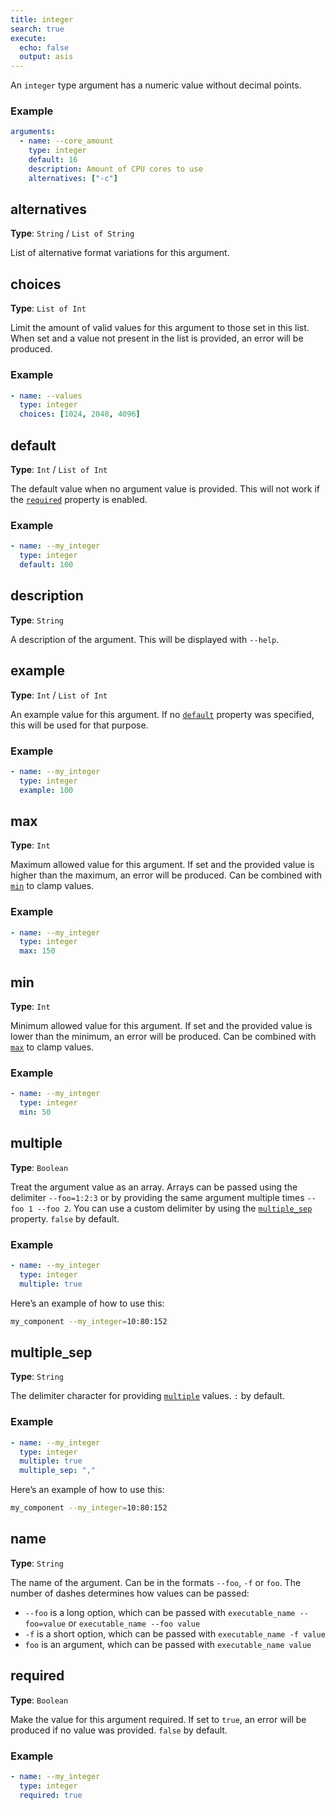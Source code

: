 ```yaml
---
title: integer
search: true
execute:
  echo: false
  output: asis
---
```


An `integer` type argument has a numeric value without decimal points.

### Example

```yaml
arguments:
  - name: --core_amount
    type: integer
    default: 16
    description: Amount of CPU cores to use
    alternatives: ["-c"]

```

## alternatives

**Type**: `String` / `List of String`

List of alternative format variations for this argument.

## choices

**Type**: `List of Int`

Limit the amount of valid values for this argument to those set in this list. When set and a value not present in the list is provided, an error will be produced.

### Example

```yaml
- name: --values
  type: integer
  choices: [1024, 2048, 4096]

```

## default

**Type**: `Int` / `List of Int`

The default value when no argument value is provided. This will not work if the [`required`](#required) property is enabled.

### Example

```yaml
- name: --my_integer
  type: integer
  default: 100

```

## description

**Type**: `String`

A description of the argument. This will be displayed with `--help`.

## example

**Type**: `Int` / `List of Int`

An example value for this argument. If no [`default`](#default) property was specified, this will be used for that purpose.

### Example

```yaml
- name: --my_integer
  type: integer
  example: 100

```

## max

**Type**: `Int`

Maximum allowed value for this argument. If set and the provided value is higher than the maximum, an error will be produced. Can be combined with [`min`](#min) to clamp values.

### Example

```yaml
- name: --my_integer
  type: integer
  max: 150

```

## min

**Type**: `Int`

Minimum allowed value for this argument. If set and the provided value is lower than the minimum, an error will be produced. Can be combined with [`max`](#max) to clamp values.

### Example

```yaml
- name: --my_integer
  type: integer
  min: 50

```

## multiple

**Type**: `Boolean`

Treat the argument value as an array. Arrays can be passed using the delimiter `--foo=1:2:3` or by providing the same argument multiple times `--foo 1 --foo 2`. You can use a custom delimiter by using the [`multiple_sep`](#multiple_sep) property. `false` by default.

### Example

```yaml
- name: --my_integer
  type: integer
  multiple: true

```

Here's an example of how to use this:

```bash
my_component --my_integer=10:80:152
```

## multiple_sep

**Type**: `String`

The delimiter character for providing [`multiple`](#multiple) values. `:` by default.

### Example

```yaml
- name: --my_integer
  type: integer
  multiple: true
  multiple_sep: ","

```

Here's an example of how to use this:

```bash
my_component --my_integer=10:80:152
```

## name

**Type**: `String`

The name of the argument. Can be in the formats `--foo`, `-f` or `foo`. The number of dashes determines how values can be passed:  

  - `--foo` is a long option, which can be passed with `executable_name --foo=value` or `executable_name --foo value`
  - `-f` is a short option, which can be passed with `executable_name -f value`
  - `foo` is an argument, which can be passed with `executable_name value`  


## required

**Type**: `Boolean`

Make the value for this argument required. If set to `true`, an error will be produced if no value was provided. `false` by default.

### Example

```yaml
- name: --my_integer
  type: integer
  required: true

```

